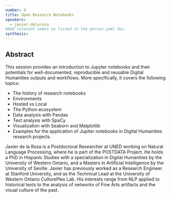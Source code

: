 ```yaml
---
number: 4
title: Open Research Notebooks
speakers:
  - javier-delarosa
#Add relevant names as listed in the person.yaml doc.
synthesis:
---
```


## Abstract

This session provides an introduction to Jupyter notebooks and their potentials
for well-documented, reproducible and reusable Digital Humanities outputs and
workflows. More specifically, it covers the following topics:

- The history of research notebooks
- Environments
- Hosted vs Local
- The Python ecosystem
- Data analysis with Pandas
- Text analysis with SpaCy
- Visualization with Seaborn and Matplotlib
- Examples for the application of Jupiter notebooks in Digital Humanities
  research projects.

<Youtube
  id="RCutHDQo6-Y"
  caption="Javier de la Rosa - Open Research Notebooks"
/>

<Download download="docs/4.1 De la rosa.pdf" />

<Speakers>

<Speaker speaker="javier-delarosa">

Javier de la Rosa is a Postdoctoral Researcher at UNED working on Natural
Language Processing, where he is part of the POSTDATA Project. He holds a PhD in
Hispanic Studies with a specialization in Digital Humanities by the University
of Western Ontario, and a Masters in Artificial Intelligence by the University
of Seville. Javier has previously worked as a Research Engineer at Stanford
University, and as the Technical Lead at the University of Western Ontario
CulturePlex Lab. His interests range from NLP applied to historical texts to the
analysis of networks of Fine Arts artifacts and the visual culture of the past.

</Speaker>

</Speakers>

